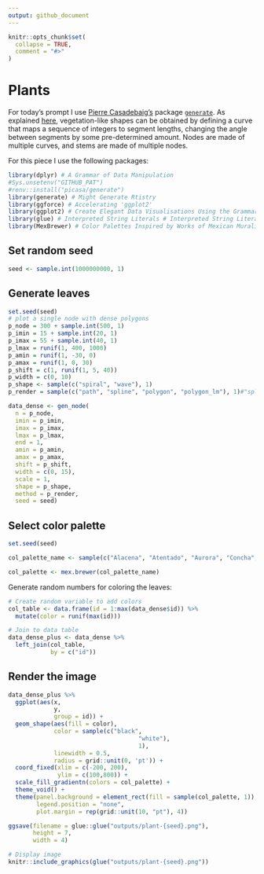 ```yaml
---
output: github_document
---
```


<!-- README.md is generated from README.Rmd. Please edit that file -->

```r
knitr::opts_chunk$set(
  collapse = TRUE,
  comment = "#>"
)
```

# Plants

<!-- badges: start -->
<!-- badges: end -->

For today's prompt I use [Pierre Casadebaig's](https://github.com/picasa) package [`generate`](https://github.com/picasa/generate). As explained [here](https://github.com/picasa/generative_examples/blob/master/R/sequence_collatz.rmd#L25), vegetation-like shapes can be obtained by defining a curve that maps a sequence of integers to segment lengths, changing the angle between segments by some pre-determined amount. Nodes are made of multiple curves, and stems are made of multiple nodes. 

For this piece I use the following packages:
```r
library(dplyr) # A Grammar of Data Manipulation
#Sys.unsetenv("GITHUB_PAT")
#renv::install("picasa/generate")
library(generate) # Might Generate Rtistry
library(ggforce) # Accelerating 'ggplot2'
library(ggplot2) # Create Elegant Data Visualisations Using the Grammar of Graphics
library(glue) # Interpreted String Literals # Interpreted String Literals
library(MexBrewer) # Color Palettes Inspired by Works of Mexican Muralists # Color Palettes Inspired by Works of Mexican Muralists 
```

## Set random seed

```r
seed <- sample.int(1000000000, 1)
```

## Generate leaves

```r
set.seed(seed)
# plot a single node with dense polygons
p_node = 300 + sample.int(500, 1)
p_imin = 15 + sample.int(20, 1)
p_imax = 55 + sample.int(40, 1)
p_lmax = runif(1, 400, 1000)
p_amin = runif(1, -30, 0)
p_amax = runif(1, 0, 30)
p_shift = c(1, runif(1, 5, 40))
p_width = c(0, 10)
p_shape <- sample(c("spiral", "wave"), 1)
p_render = sample(c("path", "spline", "polygon", "polygon_lm"), 1)#"spline"

data_dense <- gen_node(
  n = p_node,
  imin = p_imin,
  imax = p_imax,
  lmax = p_lmax,
  end = 1,
  amin = p_amin,
  amax = p_amax,
  shift = p_shift,
  width = c(0, 15),
  scale = 1,
  shape = p_shape,
  method = p_render,
  seed = seed)
```

## Select color palette

```r
set.seed(seed)

col_palette_name <- sample(c("Alacena", "Atentado", "Aurora", "Concha", "Frida", "Huida", "Maiz", "Ofrenda", "Revolucion", "Ronda", "Taurus1", "Taurus2", "Tierra", "Vendedora"), 1)

col_palette <- mex.brewer(col_palette_name)
```

Generate random numbers for coloring the leaves:
```r
# Create random variable to add colors
col_table <- data.frame(id = 1:max(data_dense$id)) %>%
  mutate(color = runif(max(id)))

# Join to data table
data_dense_plus <- data_dense %>%
  left_join(col_table,
            by = c("id"))
```

## Render the image

```r
data_dense_plus %>%
  ggplot(aes(x,
             y,
             group = id)) +
  geom_shape(aes(fill = color),
             color = sample(c("black", 
                                     "white"), 
                                     1),
             linewidth = 0.5, 
             radius = grid::unit(0, 'pt')) +
  coord_fixed(xlim = c(-200, 200),
              ylim = c(100,800)) +
  scale_fill_gradientn(colors = col_palette) +
  theme_void() +
  theme(panel.background = element_rect(fill = sample(col_palette, 1)),
        legend.position = "none",
        plot.margin = rep(grid::unit(10, "pt"), 4))

ggsave(filename = glue::glue("outputs/plant-{seed}.png"),
       height = 7,
       width = 4)
```

```r
# Display image
knitr::include_graphics(glue("outputs/plant-{seed}.png"))
```


